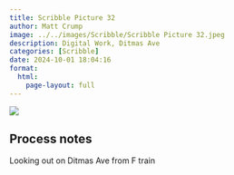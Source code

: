 ```yaml
---
title: Scribble Picture 32
author: Matt Crump
image: ../../images/Scribble/Scribble Picture 32.jpeg
description: Digital Work, Ditmas Ave
categories: [Scribble]
date: 2024-10-01 18:04:16
format:
  html:
    page-layout: full
---
```


![](../../images/Scribble/Scribble Picture 32.jpeg)

## Process notes

Looking out on Ditmas Ave from F train
